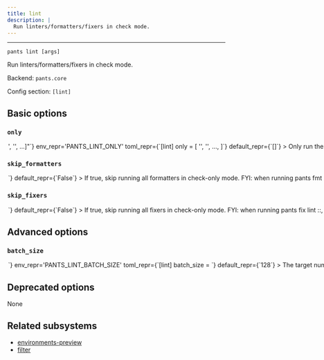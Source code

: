 ```yaml
---
title: lint
description: |
  Run linters/formatters/fixers in check mode.
---
```



---

```
pants lint [args]
```

Run linters/formatters/fixers in check mode.

Backend: <span className="color--primary">`pants.core`</span>

Config section: <span className="color--primary">`[lint]`</span>

<span className={styles.options}>

## Basic options

### `only`

<Option
  cli_repr={`--lint-only="['<str>', '<str>', ...]"`}
  env_repr='PANTS_LINT_ONLY'
  toml_repr={`[lint]
only = [
    '<str>',
    '<str>',
    ...,
]`}
  default_repr={`[]`}
>

Only run these linters and skip all others.

The linter names are outputted at the final summary of running this goal, e.g. `flake8` and `shellcheck`. You can also run `lint --only=fake` to get a list of all activated linters.

You can repeat this option, e.g. `lint --only=flake8 --only=shellcheck` or `lint --only=['flake8', 'shellcheck']`.

</Option>

### `skip_formatters`

<Option
  cli_repr={`--[no-]lint-skip-formatters`}
  env_repr='PANTS_LINT_SKIP_FORMATTERS'
  toml_repr={`[lint]
skip_formatters = <bool>`}
  default_repr={`False`}
>

If true, skip running all formatters in check-only mode.

FYI: when running `pants fmt lint ::`, there should be diminishing performance benefit to using this flag. Pants attempts to reuse the results from `fmt` when running `lint` where possible.

</Option>

### `skip_fixers`

<Option
  cli_repr={`--[no-]lint-skip-fixers`}
  env_repr='PANTS_LINT_SKIP_FIXERS'
  toml_repr={`[lint]
skip_fixers = <bool>`}
  default_repr={`False`}
>

If true, skip running all fixers in check-only mode.

FYI: when running `pants fix lint ::`, there should be diminishing performance benefit to using this flag. Pants attempts to reuse the results from `fix` when running `lint` where possible.

</Option>

## Advanced options

### `batch_size`

<Option
  cli_repr={`--lint-batch-size=<int>`}
  env_repr='PANTS_LINT_BATCH_SIZE'
  toml_repr={`[lint]
batch_size = <int>`}
  default_repr={`128`}
>

The target number of files to be included in each linter batch.

Linter processes are batched for a few reasons:

1. to avoid OS argument length limits (in processes which don&#x27;t support argument files)
2. to support more stable cache keys than would be possible if all files were operated on in a single batch.
3. to allow for parallelism in linter processes which don&#x27;t have internal parallelism, or -- if they do support internal parallelism -- to improve scheduling behavior when multiple processes are competing for cores and so internal parallelism cannot be used perfectly.

In order to improve cache hit rates (see 2.), batches are created at stable boundaries, and so this value is only a &#x22;target&#x22; batch size (rather than an exact value).

</Option>

## Deprecated options

None

## Related subsystems

- [environments-preview](../subsystems/environments-preview.mdx)
- [filter](../subsystems/filter.mdx)

</span>
